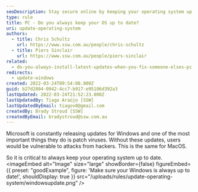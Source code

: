 ```yaml
---
seoDescription: Stay secure online by keeping your operating system up to date with regular Windows and MacOS updates.
type: rule
title: PC - Do you always keep your OS up to date?
uri: update-operating-system
authors:
  - title: Chris Schultz
    url: https://www.ssw.com.au/people/chris-schultz
  - title: Piers Sinclair
    url: https://www.ssw.com.au/people/piers-sinclair
related:
  - do-you-always-install-latest-updates-when-you-fix-someone-elses-pc
redirects:
  - update-windows
created: 2022-03-24T09:54:08.000Z
guid: b27d2804-0942-4cc7-b917-e95106d392a3
lastUpdated: 2022-03-24T21:52:23.000Z
lastUpdatedBy: Tiago Araújo [SSW]
lastUpdatedByEmail: tiagov8@gmail.com
createdBy: Brady Stroud [SSW]
createdByEmail: bradystroud@ssw.com.au
---
```


Microsoft is constantly releasing updates for Windows and one of the most important things they do is patch viruses. Without these updates, users would be vulnerable to attacks from hackers. This is the same for MacOS.

So it is critical to always keep your operating system up to date.
<imageEmbed
  alt="Image"
  size="large"
  showBorder={false}
  figureEmbed={{
    preset: "goodExample",
    figure: 'Make sure your Windows is always up to date!',
    shouldDisplay: true
  }}
  src="/uploads/rules/update-operating-system/windowsupdate.png"
/>
